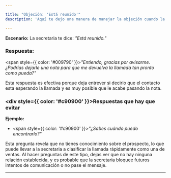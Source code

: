 ```yaml
---

title: "Objeción: 'Está reunido'"
description: 'Aquí te dejo una manera de manejar la objeción cuando la secretaria te dice que la persona que buscas no está en una reunión.'

---
```


**Escenario:**
La secretaria te dice: *"Está reunido."*

### Respuesta:
<span style={{ color: '#009790' }}>_"Entiendo, gracias por avisarme. ¿Podrías dejarle una nota para que me devuelva la llamada tan pronto como pueda?"_</span>

Esta respuesta es efectiva porque deja entrever si decirlo que el contacto esta esperando la llamada y es muy posible que le acabe pasando la nota.

### <div style={{ color: '#c90900' }}>Respuestas que hay que evitar</div>

**Ejemplo:**
- <span style={{ color: '#c90900' }}>_"¿Sabes cuándo puedo encontrarlo?"_</span>

Esta pregunta revela que no tienes conocimiento sobre el prospecto, lo que puede llevar a la secretaria a clasificar la llamada rápidamente como una de ventas. Al hacer preguntas de este tipo, dejas ver que no hay ninguna relación establecida, y es probable que la secretaria bloquee futuros intentos de comunicación o no pase el mensaje.

---
